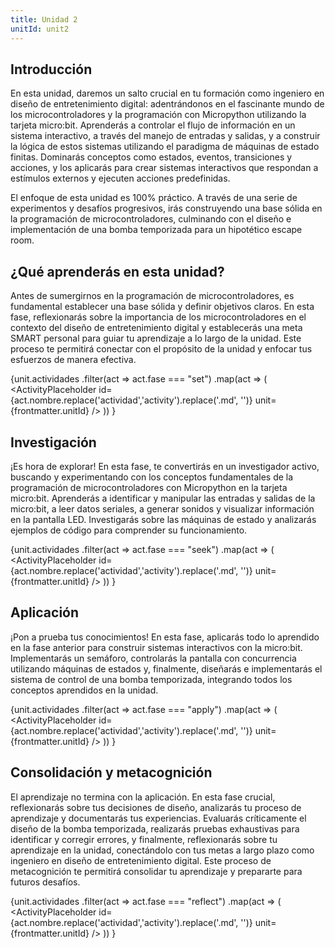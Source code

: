 ```yaml
---
title: Unidad 2
unitId: unit2
---
```




## Introducción

En esta unidad, daremos un salto crucial en tu formación como ingeniero en diseño de entretenimiento 
digital: adentrándonos en el fascinante mundo de los microcontroladores y la programación con Micropython 
utilizando la tarjeta micro:bit. Aprenderás a controlar el flujo de información en un sistema interactivo,
a través del manejo de entradas y salidas, y a construir la lógica de estos sistemas utilizando el paradigma 
de máquinas de estado finitas. Dominarás conceptos como estados, eventos, transiciones y acciones, y los 
aplicarás para crear sistemas interactivos que respondan a estímulos externos y ejecuten acciones predefinidas.

El enfoque de esta unidad es 100% práctico. A través de una serie de experimentos y desafíos progresivos, 
irás construyendo una base sólida en la programación de microcontroladores, culminando con el diseño e 
implementación de una bomba temporizada para un hipotético escape room. 

## ¿Qué aprenderás en esta unidad?

Antes de sumergirnos en la programación de microcontroladores, es fundamental establecer una base 
sólida y definir objetivos claros. En esta fase, reflexionarás sobre la importancia de los microcontroladores 
en el contexto del diseño de entretenimiento digital y establecerás una meta SMART personal para guiar tu 
aprendizaje a lo largo de la unidad. Este proceso te permitirá conectar con el propósito de la unidad 
y enfocar tus esfuerzos de manera efectiva.

{unit.actividades
  .filter(act => act.fase === "set")
  .map(act => (
    <ActivityPlaceholder 
      id={act.nombre.replace('actividad','activity').replace('.md', '')} 
      unit={frontmatter.unitId} 
    />
  ))
}

## Investigación

¡Es hora de explorar! En esta fase, te convertirás en un investigador activo, buscando y 
experimentando con los conceptos fundamentales de la programación de microcontroladores 
con Micropython en la tarjeta micro:bit. Aprenderás a identificar y manipular las entradas 
y salidas de la micro:bit, a leer datos seriales, a generar sonidos y visualizar información 
en la pantalla LED. Investigarás sobre las máquinas de estado y analizarás ejemplos de 
código para comprender su funcionamiento.

{unit.actividades
  .filter(act => act.fase === "seek")
  .map(act => (
    <ActivityPlaceholder 
      id={act.nombre.replace('actividad','activity').replace('.md', '')} 
      unit={frontmatter.unitId}
    />
  ))
}

## Aplicación

¡Pon a prueba tus conocimientos! En esta fase, aplicarás todo lo aprendido en la fase anterior 
para construir sistemas interactivos con la micro:bit. Implementarás un semáforo, controlarás la 
pantalla con concurrencia utilizando máquinas de estados y, finalmente, diseñarás e implementarás 
el sistema de control de una bomba temporizada, integrando todos los conceptos aprendidos en la unidad.

{unit.actividades
  .filter(act => act.fase === "apply")
  .map(act => (
    <ActivityPlaceholder 
      id={act.nombre.replace('actividad','activity').replace('.md', '')} 
      unit={frontmatter.unitId} 
    />
  ))
}

## Consolidación y metacognición

El aprendizaje no termina con la aplicación. En esta fase crucial, reflexionarás sobre tus 
decisiones de diseño, analizarás tu proceso de aprendizaje y documentarás tus experiencias. 
Evaluarás críticamente el diseño de la bomba temporizada, realizarás pruebas exhaustivas 
para identificar y corregir errores, y finalmente, reflexionarás sobre tu aprendizaje en 
la unidad, conectándolo con tus metas a largo plazo como ingeniero en diseño de entretenimiento 
digital. Este proceso de metacognición te permitirá consolidar tu aprendizaje y prepararte 
para futuros desafíos.

{unit.actividades
  .filter(act => act.fase === "reflect")
  .map(act => (
    <ActivityPlaceholder 
      id={act.nombre.replace('actividad','activity').replace('.md', '')} 
      unit={frontmatter.unitId} 
    />
  ))
}